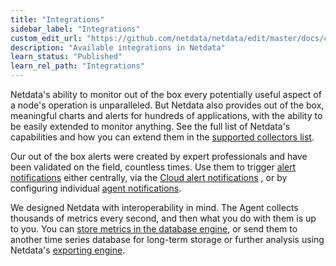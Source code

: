 ```yaml
---
title: "Integrations"
sidebar_label: "Integrations"
custom_edit_url: "https://github.com/netdata/netdata/edit/master/docs/category-overview-pages/integrations-overview.md"
description: "Available integrations in Netdata"
learn_status: "Published"
learn_rel_path: "Integrations"
---
```



Netdata's ability to monitor out of the box every potentially useful aspect of a node's operation is unparalleled.
But Netdata also provides out of the box, meaningful charts and alerts for hundreds of applications, with the ability
to be easily extended to monitor anything. See the full list of Netdata's capabilities and how you can extend them in the 
[supported collectors list](https://github.com/netdata/netdata/blob/master/collectors/COLLECTORS.md).

Our out of the box alerts were created by expert professionals and have been validated on the field, countless times.
Use them to trigger [alert notifications](https://github.com/netdata/netdata/blob/master/docs/monitor/enable-notifications.md) 
either centrally, via the 
[Cloud alert notifications](https://github.com/netdata/netdata/blob/master/docs/cloud/alerts-notifications/notifications.md)
, or by configuring individual 
[agent notifications](https://github.com/netdata/netdata/blob/master/health/notifications/README.md).

We designed Netdata with interoperability in mind. The Agent collects thousands of metrics every second, and then what
you do with them is up to you. You can 
[store metrics in the database engine](https://github.com/netdata/netdata/blob/master/docs/guides/longer-metrics-storage.md),
or send them to another time series database for long-term storage or further analysis using
Netdata's [exporting engine](https://github.com/netdata/netdata/edit/master/exporting/README.md).


